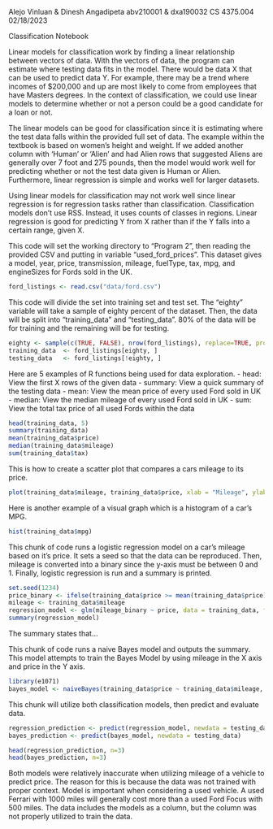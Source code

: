 Alejo Vinluan & Dinesh Angadipeta
abv210001 & dxa190032
CS 4375.004
02/18/2023

Classification Notebook

Linear models for classification work by finding a linear relationship between vectors of data.
With the vectors of data, the program can estimate where testing data fits in the model. 
There would be data X that can be used to predict data Y. For example, there may be a trend 
where incomes of $200,000 and up are most likely to come from employees that have Masters degrees. 
In the context of classification, we could use linear models to determine whether or not a person 
could be a good candidate for a loan or not.

The linear models can be good for classification since it is estimating where the test data falls
within the provided full set of data. The example within the textbook is based on women's height
and weight. If we added another column with 'Human' or 'Alien' and had Alien rows that suggested
Aliens are generally over 7 foot and 275 pounds, then the model would work well for predicting
whether or not the test data given is Human or Alien. Furthermore, linear regression is simple
and works well for larger datasets.

Using linear models for classification may not work well since linear regression is for regression
tasks rather than classification. Classification models don't use RSS. Instead, it uses counts of
classes in regions. Linear regression is good for predicting Y from X rather than if the Y falls
into a certain range, given X.

This code will set the working directory to "Program 2", then reading the provided CSV
and putting in variable "used_ford_prices". This dataset gives a model, year, price, transmission,
mileage, fuelType, tax, mpg, and engineSizes for Fords sold in the UK. 
```r
ford_listings <- read.csv("data/ford.csv")
```

This code will divide the set into training set and test set. The "eighty" variable will take
a sample of eighty percent of the dataset. Then, the data will be split into "training_data" and
"testing_data". 80% of the data will be for training and the remaining will be for testing.
```r
eighty <- sample(c(TRUE, FALSE), nrow(ford_listings), replace=TRUE, prob=c(0.7,0.3))
training_data  <- ford_listings[eighty, ]
testing_data   <- ford_listings[!eighty, ]
```

Here are 5 examples of R functions being used for data exploration.
- head: View the first X rows of the given data
- summary: View a quick summary of the testing data
- mean: View the mean price of every used Ford sold in UK
- median: View the median mileage of every used Ford sold in UK
- sum: View the total tax price of all used Fords within the data
```r
head(training_data, 5)
summary(training_data)
mean(training_data$price)
median(training_data$mileage)
sum(training_data$tax)
```

This is how to create a scatter plot that compares a cars mileage to its price.
```r
plot(training_data$mileage, training_data$price, xlab = "Mileage", ylab = "Price")
```

Here is another example of a visual graph which is a histogram of a car's MPG.
```r
hist(training_data$mpg)
```

This chunk of code runs a logistic regression model on a car's mileage based on it's price.
It sets a seed so that the data can be reproduced. Then, mileage is converted into a binary since
the y-axis must be between 0 and 1. Finally, logistic regression is run and a summary is printed.
```r
set.seed(1234)
price_binary <- ifelse(training_data$price >= mean(training_data$price), 1, 0)
mileage <- training_data$mileage
regression_model <- glm(mileage_binary ~ price, data = training_data, family = binomial(link = "logit"))
summary(regression_model)
```
The summary states that...

This chunk of code runs a naive Bayes model and outputs the summary. This model attempts to
train the Bayes Model by using mileage in the X axis and price in the Y axis.
```r
library(e1071)
bayes_model <- naiveBayes(training_data$price ~ training_data$mileage, data = training_data)
```

This chunk will utilize both classification models, then predict and evaluate data. 
```r
regression_prediction <- predict(regression_model, newdata = testing_data)
bayes_prediction <- predict(bayes_model, newdata = testing_data)

head(regression_prediction, n=3)
head(bayes_prediction, n=3)
```

Both models were relatively inaccurate when utilizing mileage of a vehicle to predict price.
The reason for this is because the data was not trained with proper context. Model is important
when considering a used vehicle. A used Ferrari with 1000 miles will generally cost more than
a used Ford Focus with 500 miles. The data includes the models as a column, but the column
was not properly utilized to train the data.